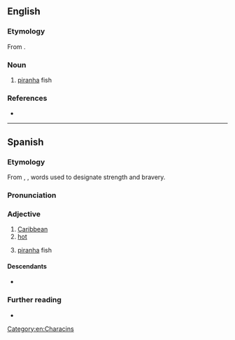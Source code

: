 {{also|Caribe|Ca-ri-bê}}
==English==

===Etymology===
From {{der|en|es|caribe}}.

===Noun===
{{en-noun}}

# [[piranha]] fish

===References===
* {{R:Webster 1913}}

[[Category:en:Characins]]

----

==Spanish==

===Etymology===
From {{der|es|arw|kalingo}}, {{m|arw|kalino}}, words used to designate strength and bravery.

===Pronunciation===
{{es-IPA}}

===Adjective===
{{es-adj}}

# [[Caribbean]]
# [[hot]]
#: {{uxi|es|sol '''caribe'''|'''hot''' sun}}
# [[piranha]] fish

====Descendants====
* {{desc|la|Caribaeus}}

===Further reading===
* {{R:es:DRAE}}